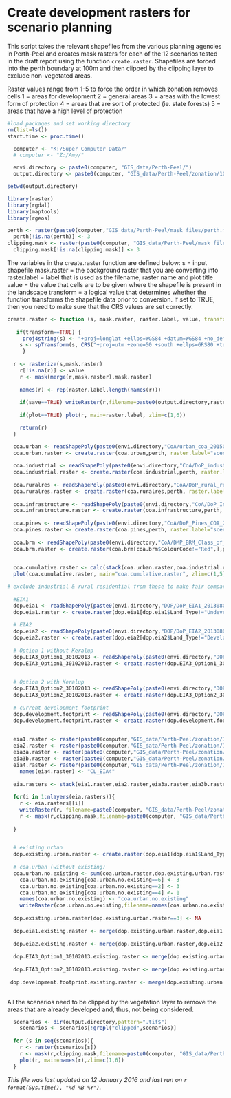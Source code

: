 Create development rasters for scenario planning
========================================================

This script takes the relevant shapefiles from the various planning agencies in Perth-Peel and creates mask rasters for each of the 12 scenarios tested in the draft report using the function `create.raster`.  Shapefiles are forced into the perth boundary at 100m and then clipped by the clipping layer to exclude non-vegetated areas.

Raster values range from 1-5 to force the order in which zonation removes cells
1 = areas for development
2 = general areas
3 = areas with the lowest form of protection
4 = areas that are sort of protected (ie. state forests)
5 = areas that have a high level of protection


```r
#load packages and set working directory
rm(list=ls())
start.time <- proc.time()

  computer <- "K:/Super Computer Data/"
  # computer <- "Z:/Amy/"

  envi.directory <- paste0(computer, "GIS_data/Perth-Peel/")
  output.directory <- paste0(computer, "GIS_data/Perth-Peel/zonation/100m/Conservation_Letters/final/scenarios/")

setwd(output.directory)

library(raster)
library(rgdal)
library(maptools)
library(rgeos)

perth <- raster(paste0(computer,"GIS_data/Perth-Peel/mask files/perth.mask.tif"))
  perth[!is.na(perth)] <- 3
clipping.mask <- raster(paste0(computer, "GIS_data/Perth-Peel/mask files/perth.clipping.mask.tif"))
  clipping.mask[!is.na(clipping.mask)] <- 3

```

The variables in the create.raster function are defined below:
s = input shapefile
mask.raster = the background raster that you are converting into
raster.label = label that is used as the filename, raster name and plot title
value = the value that cells are to be given where the shapefile is present in the landscape
transform = a logical value that determines whether the function transforms the shapefile data prior to conversion.  If set to TRUE, then you need to make sure that the CRS values are set correctly.

```r
create.raster <- function (s, mask.raster, raster.label, value, transform=TRUE, save=TRUE, plot=TRUE) {
    
   if(transform==TRUE) {
     proj4string(s) <- "+proj=longlat +ellps=WGS84 +datum=WGS84 +no_defs"
    s <- spTransform(s, CRS("+proj=utm +zone=50 +south +ellps=GRS80 +towgs84=0,0,0,0,0,0,0 +units=m +no_defs"))
     }
    
  r <- rasterize(s,mask.raster)
    r[!is.na(r)] <- value
    r <- mask(merge(r,mask.raster),mask.raster)
    
    names(r) <- rep(raster.label,length(names(r)))
    
    if(save==TRUE) writeRaster(r,filename=paste0(output.directory,raster.label), format="GTiff", overwrite=T)
    
    if(plot==TRUE) plot(r, main=raster.label, zlim=c(1,6))

    return(r)
  }

```

```r
  coa.urban <- readShapePoly(paste0(envi.directory,"CoA/urban_coa_20150204/urban_coa_20150204.shp"))
  coa.urban.raster <- create.raster(coa.urban,perth, raster.label="scenario1_urban", value=1, transform=FALSE)
  
  coa.industrial <- readShapePoly(paste0(envi.directory,"CoA/DoP_industrial_coa_20150204/DoP_industrial_coa_20150204.shp"))
  coa.industrial.raster <- create.raster(coa.industrial,perth, raster.label="scenario2_industrial", value=1, transform=FALSE)
  
  coa.ruralres <- readShapePoly(paste0(envi.directory,"CoA/DoP_rural_res_coa_20150130/DoP_rural_res_coa_20150130.shp"))
  coa.ruralres.raster <- create.raster(coa.ruralres,perth, raster.label="scenario3_ruralres", value=1, transform=FALSE)
  
  coa.infrastructure <- readShapePoly(paste0(envi.directory,"CoA/DoP_Infrastructure_Footprint_20151019/DoP_Infrastructure_Footprint_20151019.shp"))
  coa.infrastructure.raster <- create.raster(coa.infrastructure,perth, raster.label="scenario4_infrastructure", value=1, transform=FALSE)
  
  coa.pines <- readShapePoly(paste0(envi.directory,"CoA/DoP_Pines_COA_20151224/DoP_Pines_COA_20151224.shp"))
  coa.pines.raster <- create.raster(coa.pines,perth, raster.label="scenario5_pines", value=1, transform=TRUE)
  
  coa.brm <- readShapePoly(paste0(envi.directory,"CoA/DMP_BRM_Class_of_Action_SA_Public_20151209/DMP_BRM_Class_of_Action_SA_Public_20151209.shp"))
  coa.brm.raster <- create.raster(coa.brm[coa.brm$ColourCode!="Red",],perth, raster.label="scenario6_brm", value=1, transform=TRUE)
  
```

```r
  
  coa.cumulative.raster <- calc(stack(coa.urban.raster,coa.industrial.raster,coa.ruralres.raster,coa.infrastructure.raster,coa.pines.raster,coa.brm.raster),min,filename=paste0(output.directory,"scenario7_cumulative"),format="GTiff",overwrite=T)
  plot(coa.cumulative.raster, main="coa.cumulative.raster", zlim=c(1,5))

```

```r
# exclude industrial & rural residential from these to make fair comparison with coa_urban
  
  #EIA1
  dop.eia1 <- readShapePoly(paste0(envi.directory,"DOP/DoP_EIA1_20130809.shp"))
  dop.eia1.raster <- create.raster(dop.eia1[dop.eia1$Land_Type!="Undeveloped Urban" & dop.eia1$Land_Type!="Existing Industrial" & dop.eia1$Land_Type!="Existing Industrial" & dop.eia1$Land_Type!="Potential Industrial",],perth, raster.label="scenario1_1_eia1", value=1, transform=FALSE)
 
  # EIA2 
  dop.eia2 <- readShapePoly(paste0(envi.directory,"DOP/DoP_EIA2_20130809.shp"))
  dop.eia2.raster <- create.raster(dop.eia2[dop.eia2$Land_Type!="Developed Urban" & dop.eia2$Land_Type!="Existing Industrial" & dop.eia2$Land_Type!="Potential Industrial",], perth, raster.label="scenario1_2_eia2", value=1, transform=FALSE)
  
  # Option 1 without Keralup
  dop.EIA3_Option1_30102013 <- readShapePoly(paste0(envi.directory,"DOP/DOP_EIA3_Option1_30102013.shp"))
  dop.EIA3_Option1_30102013.raster <- create.raster(dop.EIA3_Option1_30102013, perth, raster.label="scenario1_3a_eia3_option1",value=1,transform=FALSE)
  

  # Option 2 with Keralup
  dop.EIA3_Option2_30102013 <- readShapePoly(paste0(envi.directory,"DOP/DOP_EIA3_Option2_30102013.shp"))
  dop.EIA3_Option2_30102013.raster <- create.raster(dop.EIA3_Option2_30102013, perth, raster.label="scenario1_3b_eia3_option2",value=1,transform=FALSE)
  
  # current development footprint
  dop.development.footprint <- readShapePoly(paste0(envi.directory,"DOP/DoP_Development_Footprint_20140310.shp"))
  dop.development.footprint.raster <- create.raster(dop.development.footprint[dop.development.footprint$DEVELOPED=="Urban Undeveloped",], perth, raster.label="scenario1_4_development_footprint",value=1,transform=FALSE)
  
```

```r

  eia1.raster <- raster(paste0(computer,"GIS_data/Perth-Peel/zonation/100m/scenarios/final/CL_EIA1.tif"))
  eia2.raster <- raster(paste0(computer,"GIS_data/Perth-Peel/zonation/100m/scenarios/final/CL_EIA2.tif"))
  eia3a.raster <- raster(paste0(computer,"GIS_data/Perth-Peel/zonation/100m/scenarios/final/CL_EIA3O1.tif"))
  eia3b.raster <- raster(paste0(computer,"GIS_data/Perth-Peel/zonation/100m/scenarios/final/CL_EIA3O2.tif"))
  eia4.raster <- raster(paste0(computer,"GIS_data/Perth-Peel/zonation/100m/scenarios/final/scenario3b_urban.tif"))
    names(eia4.raster) <- "CL_EIA4"
  
  eia.rasters <- stack(eia1.raster,eia2.raster,eia3a.raster,eia3b.raster,eia4.raster)
  
  for(i in 1:nlayers(eia.rasters)){
    r <- eia.rasters[[i]]
    writeRaster(r, filename=paste0(computer, "GIS_data/Perth-Peel/zonation/100m/Conservation_Letters/final/scenarios/", names(r)), format="GTiff", overwrite=T)
    r <- mask(r,clipping.mask,filename=paste0(computer, "GIS_data/Perth-Peel/zonation/100m/Conservation_Letters/final/scenarios/", names(r),"_clipped"), format="GTiff", overwrite=T) 
    
  }
  
```


```r
  # existing urban
  dop.existing.urban.raster <- create.raster(dop.eia1[dop.eia1$Land_Type=="Developed Urban",],perth, raster.label="existing.urban", value=1, transform=FALSE, save=FALSE)
    
  # coa.urban (without existing)
  coa.urban.no.existing <- sum(coa.urban.raster,dop.existing.urban.raster)
    coa.urban.no.existing[coa.urban.no.existing==6] <- 3
    coa.urban.no.existing[coa.urban.no.existing==2] <- 3
    coa.urban.no.existing[coa.urban.no.existing==4] <- 1
    names(coa.urban.no.existing) <- "coa.urban.no.existing"
    writeRaster(coa.urban.no.existing,filename=names(coa.urban.no.existing),format="GTiff", overwrite=T)
  
  dop.existing.urban.raster[dop.existing.urban.raster==3] <- NA
  
  dop.eia1.existing.raster <- merge(dop.existing.urban.raster,dop.eia1.raster,filename="scenario1_1_eia1_existing", format="GTiff", overwrite=T)
  
  dop.eia2.existing.raster <- merge(dop.existing.urban.raster,dop.eia2.raster,filename="scenario1_2_eia2_existing", format="GTiff", overwrite=T)
  
  dop.EIA3_Option1_30102013.existing.raster <- merge(dop.existing.urban.raster,dop.EIA3_Option1_30102013.raster,filename="scenario1_3a_eia3_option1_existing", format="GTiff", overwrite=T)
  
  dop.EIA3_Option2_30102013.existing.raster <- merge(dop.existing.urban.raster,dop.EIA3_Option2_30102013.raster,filename="scenario1_3b_eia3_option2_existing", format="GTiff", overwrite=T)
  
 dop.development.footprint.existing.raster <- merge(dop.existing.urban.raster,dop.development.footprint.raster,filename="scenario1_4_development_footprint_existing", format="GTiff", overwrite=T) 
  
```


All the scenarios need to be clipped by the vegetation layer to remove the areas that are already developed and, thus, not being considered.


```r
  scenarios <- dir(output.directory,pattern=".tif$")
    scenarios <- scenarios[!grepl("clipped",scenarios)]
  
  for (s in seq(scenarios)){
    r <- raster(scenarios[s])
    r <- mask(r,clipping.mask,filename=paste0(computer, "GIS_data/Perth-Peel/zonation/100m/Conservation_Letters/final/scenarios/", names(r),"_clipped"), format="GTiff", overwrite=T)
    plot(r, main=names(r),zlim=c(1,6))
  }

```



*This file was last updated on 12 January 2016 and last run on `r format(Sys.time(), "%d %B %Y")`.*